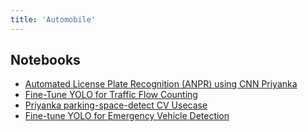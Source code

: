 ```yaml
---
title: 'Automobile'
---
```


## Notebooks

- [Automated License Plate Recognition (ANPR) using CNN Priyanka](https://colab.research.google.com/github/Labellerr/Hands-On-Learning-in-Computer-Vision/blob/main/Automobile/Automated%20License%20Plate%20Recognition%20(ANPR)%20using%20CNN%20Priyanka.ipynb)
- [Fine-Tune YOLO for Traffic Flow Counting](https://colab.research.google.com/github/Labellerr/Hands-On-Learning-in-Computer-Vision/blob/main/Automobile/Fine-Tune-YOLO-for-Traffic-Flow-Counting.ipynb)
- [Priyanka parking-space-detect CV Usecase](https://colab.research.google.com/github/Labellerr/Hands-On-Learning-in-Computer-Vision/blob/main/Automobile/Priyanka%20parking-space-detect%20CV%20Usecase.ipynb)
- [Fine-tune YOLO for Emergency Vehicle Detection](https://colab.research.google.com/github/Labellerr/Hands-On-Learning-in-Computer-Vision/blob/main/Automobile/fine-tune-yolo-for-Emergency-vehicle-detection.ipynb)